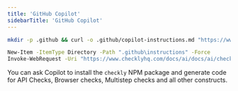 ```yaml
---
title: 'GitHub Copilot'
sidebarTitle: 'GitHub Copilot'
---
```



<Tabs>

<Tab title="Mac and Linux">

```bash setup-copilot-rules
mkdir -p .github && curl -o .github/copilot-instructions.md "https://www.checklyhq.com/docs/ai/checkly.rules.md" -L
```

</Tab>

<Tab title="Windows">

```bash setup-copilot-rules-windows
New-Item -ItemType Directory -Path ".github\instructions" -Force
Invoke-WebRequest -Uri "https://www.checklyhq.com/docs/ai/docs/ai/checkly.rules.md" -OutFile ".github\copilot-instructions.md"
```

</Tab>

</Tabs>

You can ask Copilot to install the `checkly` NPM package and generate code for API Checks, Browser checks, Multistep checks
and all other constructs.